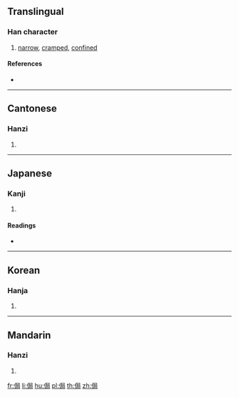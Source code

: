 {{character info/new}}
{{also|局}}
==Translingual==

===Han character===
{{Han char|rn=9|rad=人|as=07|sn=9|four=27227|canj=OSSR|ids=⿰亻局}}

# [[narrow]], [[cramped]], [[confined]]

====References====
* {{Han ref|kx=0103.210|dkj=00648|dj=0219.020|hdz=10168.010|uh=4FB7|ud=20407|bh=AB5D|bd=43869}}

----

==Cantonese==

===Hanzi===
{{yue-hanzi|jyut=[[guk6]]|y=guk6}}

# {{defn|lang=yue|sort=人07}}

----

==Japanese==

===Kanji===
{{ja-kanji|grade=|rs=人07}}

# {{defn|lang=ja|sort=人07}}

====Readings====
* {{ja-readings|on=[[きょく]] (kyoku), [[ごく]] (goku)|kun=[[たけがひくい]] (takegahikui), [[せまる]] (semaru)}}

----

==Korean==

===Hanja===
{{ko-hanja|hangeul=국|rv=guk|mr=kuk}}

# {{defn|lang=ko|sort=人07}}

----

==Mandarin==

===Hanzi===
{{cmn-hanzi|pin=[[jú]] ([[ju2]])|wg=chü<sup>2</sup>}}

# {{defn|lang=cmn|sort=人07}}

[[fr:侷]]
[[li:侷]]
[[hu:侷]]
[[pl:侷]]
[[th:侷]]
[[zh:侷]]